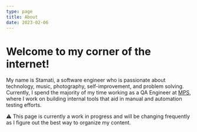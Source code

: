```yaml
---
type: page
title: About
date: 2023-02-06
---
```


# Welcome to my corner of the internet!

My name is Stamati, a software engineer who is passionate about technology, music, photography, self-improvement, and problem solving.
Currently, I spend the majority of my time working as a QA Engineer at [MPS](https://municipalparkingservices.com?ref=stamos.xyz), where I work on building internal tools 
that aid in manual and automation testing efforts.

⚠️ This page is currently a work in progress and will be changing frequently as I figure out the best way to organize my content.


